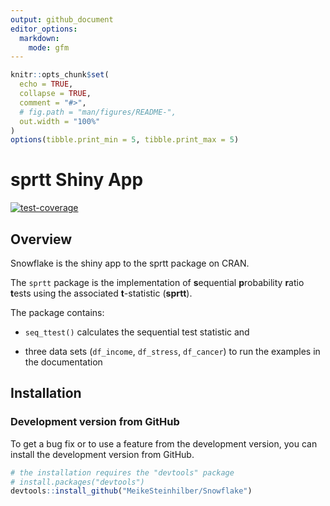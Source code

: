 ```yaml
---
output: github_document
editor_options:
  markdown:
    mode: gfm
---
```




```r
knitr::opts_chunk$set(
  echo = TRUE,
  collapse = TRUE,
  comment = "#>",
  # fig.path = "man/figures/README-",
  out.width = "100%"
)
options(tibble.print_min = 5, tibble.print_max = 5)
```

# sprtt Shiny App

<!-- badges: start -->

[![test-coverage](https://github.com/MeikeSteinhilber/Snowflake/actions/workflows/test-coverage.yaml/badge.svg)](https://github.com/MeikeSteinhilber/Snowflake/actions/workflows/test-coverage.yaml) 

<!-- badges: end -->

## Overview

Snowflake is the shiny app to the sprtt package on CRAN.

The `sprtt` package is the implementation of **s**equential **p**robability **r**atio **t**ests using the associated **t**-statistic (**sprtt**).

The package contains:

-   `seq_ttest()` calculates the sequential test statistic and

-   three data sets (`df_income`, `df_stress`, `df_cancer`) to run the examples in the documentation

## Installation

### Development version from GitHub

To get a bug fix or to use a feature from the development version, you can install the development version from GitHub.

```r
# the installation requires the "devtools" package
# install.packages("devtools")
devtools::install_github("MeikeSteinhilber/Snowflake")
```



